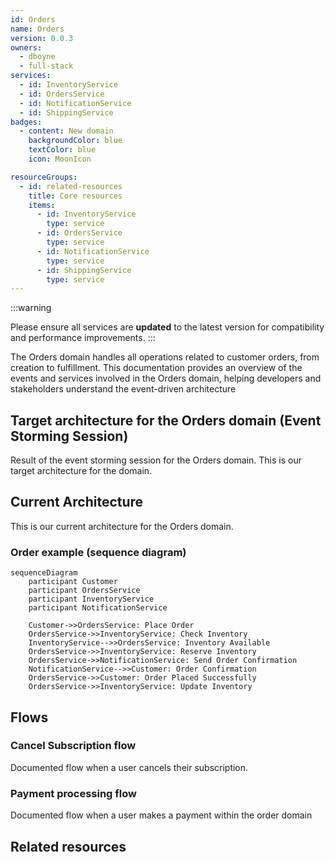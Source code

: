 ```yaml
---
id: Orders
name: Orders
version: 0.0.3
owners:
  - dboyne
  - full-stack
services:
  - id: InventoryService
  - id: OrdersService
  - id: NotificationService
  - id: ShippingService
badges:
  - content: New domain
    backgroundColor: blue
    textColor: blue
    icon: MoonIcon

resourceGroups:
  - id: related-resources
    title: Core resources
    items:
      - id: InventoryService
        type: service
      - id: OrdersService
        type: service
      - id: NotificationService
        type: service
      - id: ShippingService
        type: service
---
```




:::warning

Please ensure all services are **updated** to the latest version for compatibility and performance improvements.
:::

The Orders domain handles all operations related to customer orders, from creation to fulfillment. This documentation provides an overview of the events and services involved in the Orders domain, helping developers and stakeholders understand the event-driven architecture

<Tiles >
    <Tile icon="UserGroupIcon" href="/docs/teams/full-stack" title="Contact the team" description="Any questions? Feel free to contact the owners" />
    <Tile icon="RectangleGroupIcon" href={`/visualiser/domains/${frontmatter.id}/${frontmatter.version}`} title={`${frontmatter.services.length} services are in this domain`} description="This service sends messages to downstream consumers" />
</Tiles>

## Target architecture for the Orders domain (Event Storming Session)

Result of the event storming session for the Orders domain. This is our target architecture for the domain.

<Miro boardId="uXjVIHCImos=/" moveToWidget="3074457347671667709" edit={false} />

## Current Architecture

This is our current architecture for the Orders domain.

<NodeGraph />

<MessageTable format="all" limit={4} showChannels={true} title="Messages in/out of the domain" />

### Order example (sequence diagram)

```mermaid
sequenceDiagram
    participant Customer
    participant OrdersService
    participant InventoryService
    participant NotificationService

    Customer->>OrdersService: Place Order
    OrdersService->>InventoryService: Check Inventory
    InventoryService-->>OrdersService: Inventory Available
    OrdersService->>InventoryService: Reserve Inventory
    OrdersService->>NotificationService: Send Order Confirmation
    NotificationService-->>Customer: Order Confirmation
    OrdersService->>Customer: Order Placed Successfully
    OrdersService->>InventoryService: Update Inventory
```

## Flows

### Cancel Subscription flow
Documented flow when a user cancels their subscription.

<Flow id="CancelSubscription" version="latest" includeKey={false} />

### Payment processing flow
Documented flow when a user makes a payment within the order domain

<Flow id="PaymentFlow" version="latest" includeKey={false} />

<ResourceGroupTable id="related-resources" limit={4} showOwners={true} title="Core resources for the Orders domain" description="Resources that are related to the Orders domain, you may find them useful" />


## Related resources

<Chromatic title="Shadow Box cta" appId="5ccbc373887ca40020446347" uploadHash="bysekhynzd" id="shadowboxcta--default" viewMode="docs" singleStory="false"  />

<Chromatic title="Avatar" appId="5ccbc373887ca40020446347" uploadHash="bysekhynzd" id="avatar--large" />

<Footer />


```